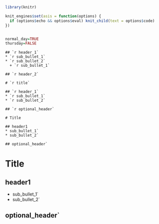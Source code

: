 
```r
library(knitr)

knit_engines$set(asis = function(options) {
  if (options$echo && options$eval) knit_child(text = options$code)
})


normal_day=TRUE
thursday=FALSE
```




```asis
## `r header_1`
* `r sub_bullet_1`
* `r sub_bullet_2`
  + `r sub_bullet_1`

## `r header_2`
```




```asis
# `r title`

## `r header_1`
* `r sub_bullet_1`
* `r sub_bullet_2`

## `r optional_header`

```

```as.is
# Title

## header1
* sub_bullet_1`
* sub_bullet_2`

## optional_header`

```

# Title

## header1
* sub_bullet_1`
* sub_bullet_2`

## optional_header`
